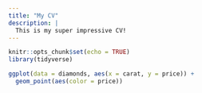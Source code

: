 ```yaml
---
title: "My CV"
description: |
  This is my super impressive CV!
---
```


```r
knitr::opts_chunk$set(echo = TRUE)
library(tidyverse)
```

```r
ggplot(data = diamonds, aes(x = carat, y = price)) +
  geom_point(aes(color = price))
```


